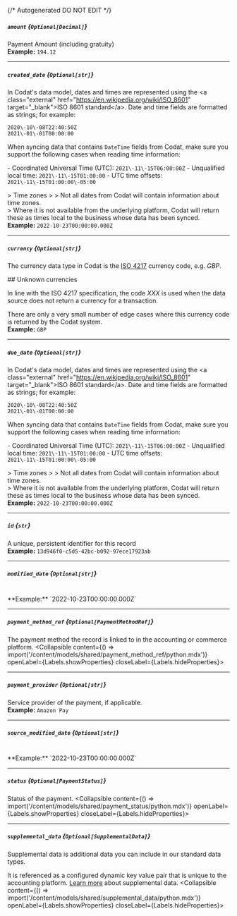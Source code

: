{/* Autogenerated DO NOT EDIT  */}

##### `amount` *{`Optional[Decimal]`}*
Payment Amount (including gratuity)
<br/>
**Example:** `194.12`

---
##### `created_date` *{`Optional[str]`}*
In Codat's data model, dates and times are represented using the \<a class\="external" href\="https://en.wikipedia.org/wiki/ISO_8601" target\="_blank"\>ISO 8601 standard\</a\>. Date and time fields are formatted as strings; for example:

```
2020\-10\-08T22:40:50Z
2021\-01\-01T00:00:00
```



When syncing data that contains `DateTime` fields from Codat, make sure you support the following cases when reading time information:

\- Coordinated Universal Time (UTC): `2021\-11\-15T06:00:00Z`
\- Unqualified local time: `2021\-11\-15T01:00:00`
\- UTC time offsets: `2021\-11\-15T01:00:00\-05:00`

\> Time zones
\> 
\> Not all dates from Codat will contain information about time zones.  
\> Where it is not available from the underlying platform, Codat will return these as times local to the business whose data has been synced.
<br/>
**Example:** `2022-10-23T00:00:00.000Z`

---
##### `currency` *{`Optional[str]`}*
The currency data type in Codat is the [ISO 4217](https://en.wikipedia.org/wiki/ISO_4217) currency code, e.g. _GBP_.

\#\# Unknown currencies

In line with the ISO 4217 specification, the code _XXX_ is used when the data source does not return a currency for a transaction. 

There are only a very small number of edge cases where this currency code is returned by the Codat system.
<br/>
**Example:** `GBP`

---
##### `due_date` *{`Optional[str]`}*
In Codat's data model, dates and times are represented using the \<a class\="external" href\="https://en.wikipedia.org/wiki/ISO_8601" target\="_blank"\>ISO 8601 standard\</a\>. Date and time fields are formatted as strings; for example:

```
2020\-10\-08T22:40:50Z
2021\-01\-01T00:00:00
```



When syncing data that contains `DateTime` fields from Codat, make sure you support the following cases when reading time information:

\- Coordinated Universal Time (UTC): `2021\-11\-15T06:00:00Z`
\- Unqualified local time: `2021\-11\-15T01:00:00`
\- UTC time offsets: `2021\-11\-15T01:00:00\-05:00`

\> Time zones
\> 
\> Not all dates from Codat will contain information about time zones.  
\> Where it is not available from the underlying platform, Codat will return these as times local to the business whose data has been synced.
<br/>
**Example:** `2022-10-23T00:00:00.000Z`

---
##### `id` *{`str`}*
A unique, persistent identifier for this record
<br/>
**Example:** `13d946f0-c5d5-42bc-b092-97ece17923ab`

---
##### `modified_date` *{`Optional[str]`}*
<br/>
**Example:** `2022-10-23T00:00:00.000Z`

---
##### `payment_method_ref` *{`Optional[PaymentMethodRef]`}*
The payment method the record is linked to in the accounting or commerce platform.
<Collapsible content={() => import('/content/models/shared/payment_method_ref/python.mdx')} openLabel={Labels.showProperties} closeLabel={Labels.hideProperties}>
</Collapsible>

---
##### `payment_provider` *{`Optional[str]`}*
Service provider of the payment, if applicable.
<br/>
**Example:** `Amazon Pay`

---
##### `source_modified_date` *{`Optional[str]`}*
<br/>
**Example:** `2022-10-23T00:00:00.000Z`

---
##### `status` *{`Optional[PaymentStatus]`}*
Status of the payment.
<Collapsible content={() => import('/content/models/shared/payment_status/python.mdx')} openLabel={Labels.showProperties} closeLabel={Labels.hideProperties}>
</Collapsible>

---
##### `supplemental_data` *{`Optional[SupplementalData]`}*
Supplemental data is additional data you can include in our standard data types. 

It is referenced as a configured dynamic key value pair that is unique to the accounting platform. [Learn more](https://docs.codat.io/using\-the\-api/supplemental\-data/overview) about supplemental data.
<Collapsible content={() => import('/content/models/shared/supplemental_data/python.mdx')} openLabel={Labels.showProperties} closeLabel={Labels.hideProperties}>
</Collapsible>


